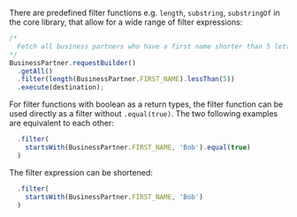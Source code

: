 There are predefined filter functions e.g. `length`, `substring`, `substringOf` in the core library, that allow for a wide range of filter expressions:

```ts
/*
  Fetch all business partners who have a first name shorter than 5 letters
*/
BusinessPartner.requestBuilder()
  .getAll()
  .filter(length(BusinessPartner.FIRST_NAME).lessThan(5))
  .execute(destination);
```

For filter functions with boolean as a return types, the filter function can be used directly as a filter without `.equal(true)`.
The two following examples are equivalent to each other:
```ts
  .filter(
    startsWith(BusinessPartner.FIRST_NAME, 'Bob').equal(true)
  )
```
The filter expression can be shortened:
```ts
  .filter(
    startsWith(BusinessPartner.FIRST_NAME, 'Bob')
  )
```
